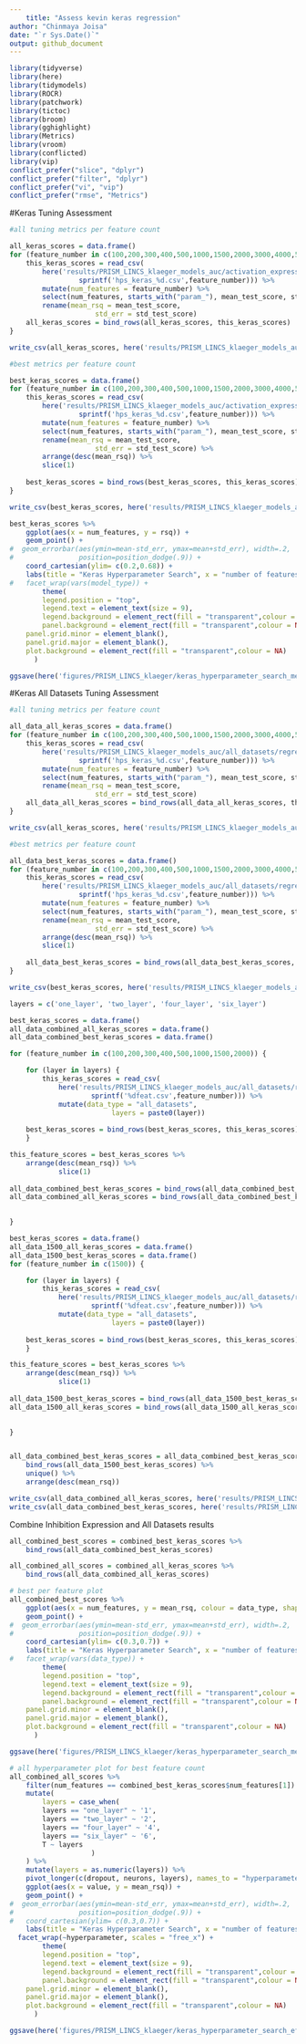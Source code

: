 ```yaml
---
	title: "Assess kevin keras regression"
author: "Chinmaya Joisa"
date: "`r Sys.Date()`"
output: github_document
---
```

	
```r
library(tidyverse)
library(here)
library(tidymodels)
library(ROCR)
library(patchwork)
library(tictoc)
library(broom)
library(gghighlight)
library(Metrics)
library(vroom)
library(conflicted)
library(vip)
conflict_prefer("slice", "dplyr")
conflict_prefer("filter", "dplyr")
conflict_prefer("vi", "vip")
conflict_prefer("rmse", "Metrics")
```

#Keras Tuning Assessment

```r
#all tuning metrics per feature count

all_keras_scores = data.frame()
for (feature_number in c(100,200,300,400,500,1000,1500,2000,3000,4000,5000)) {
	this_keras_scores = read_csv(
		here('results/PRISM_LINCS_klaeger_models_auc/activation_expression/regression/keras/results',
				 sprintf('hps_keras_%d.csv',feature_number))) %>% 
		mutate(num_features = feature_number) %>% 
		select(num_features, starts_with("param_"), mean_test_score, std_test_score) %>%
		rename(mean_rsq = mean_test_score,
					 std_err = std_test_score)
	all_keras_scores = bind_rows(all_keras_scores, this_keras_scores)
}

write_csv(all_keras_scores, here('results/PRISM_LINCS_klaeger_models_auc/activation_expression/regression/keras/results/hyperparameter_search_metrics.csv'))
```

```r
#best metrics per feature count

best_keras_scores = data.frame()
for (feature_number in c(100,200,300,400,500,1000,1500,2000,3000,4000,5000)) {
	this_keras_scores = read_csv(
		here('results/PRISM_LINCS_klaeger_models_auc/activation_expression/regression/keras/results',
				 sprintf('hps_keras_%d.csv',feature_number))) %>% 
		mutate(num_features = feature_number) %>% 
		select(num_features, starts_with("param_"), mean_test_score, std_test_score) %>%
		rename(mean_rsq = mean_test_score,
					 std_err = std_test_score) %>% 
		arrange(desc(mean_rsq)) %>% 
		slice(1)
	
	best_keras_scores = bind_rows(best_keras_scores, this_keras_scores)
}

write_csv(best_keras_scores, here('results/PRISM_LINCS_klaeger_models_auc/activation_expression/regression/keras/results/best_hyperparameter_search_metrics.csv'))
```


```r
best_keras_scores %>%
	ggplot(aes(x = num_features, y = rsq)) +
	geom_point() +
#  geom_errorbar(aes(ymin=mean-std_err, ymax=mean+std_err), width=.2,
#                position=position_dodge(.9)) +
	coord_cartesian(ylim= c(0.2,0.68)) +
	labs(title = "Keras Hyperparameter Search", x = "number of features", y = "R-squared") +
#	facet_wrap(vars(model_type)) +
		theme(
		legend.position = "top",
		legend.text = element_text(size = 9),
		legend.background = element_rect(fill = "transparent",colour = NA),
		panel.background = element_rect(fill = "transparent",colour = NA),
    panel.grid.minor = element_blank(),
    panel.grid.major = element_blank(),
    plot.background = element_rect(fill = "transparent",colour = NA)
      )

ggsave(here('figures/PRISM_LINCS_klaeger/keras_hyperparameter_search_metrics.png'), width = 10.5, height = 10.5, units = "cm")
```

#Keras All Datasets Tuning Assessment

```r
#all tuning metrics per feature count

all_data_all_keras_scores = data.frame()
for (feature_number in c(100,200,300,400,500,1000,1500,2000,3000,4000,5000)) {
	this_keras_scores = read_csv(
		here('results/PRISM_LINCS_klaeger_models_auc/all_datasets/regression/keras/results',
				 sprintf('hps_keras_%d.csv',feature_number))) %>% 
		mutate(num_features = feature_number) %>% 
		select(num_features, starts_with("param_"), mean_test_score, std_test_score) %>%
		rename(mean_rsq = mean_test_score,
					 std_err = std_test_score)
	all_data_all_keras_scores = bind_rows(all_data_all_keras_scores, this_keras_scores)
}

write_csv(all_keras_scores, here('results/PRISM_LINCS_klaeger_models_auc/all_datasets/regression/keras/results/hyperparameter_search_metrics.csv'))
```

```r
#best metrics per feature count

all_data_best_keras_scores = data.frame()
for (feature_number in c(100,200,300,400,500,1000,1500,2000,3000,4000,5000)) {
	this_keras_scores = read_csv(
		here('results/PRISM_LINCS_klaeger_models_auc/all_datasets/regression/keras/results',
				 sprintf('hps_keras_%d.csv',feature_number))) %>% 
		mutate(num_features = feature_number) %>% 
		select(num_features, starts_with("param_"), mean_test_score, std_test_score) %>%
		rename(mean_rsq = mean_test_score,
					 std_err = std_test_score) %>% 
		arrange(desc(mean_rsq)) %>% 
		slice(1)
	
	all_data_best_keras_scores = bind_rows(all_data_best_keras_scores, this_keras_scores)
}

write_csv(best_keras_scores, here('results/PRISM_LINCS_klaeger_models_auc/all_datasets/regression/keras/results/best_hyperparameter_search_metrics.csv'))
```

```r
layers = c('one_layer', 'two_layer', 'four_layer', 'six_layer')

best_keras_scores = data.frame()
all_data_combined_all_keras_scores = data.frame()
all_data_combined_best_keras_scores = data.frame()	

for (feature_number in c(100,200,300,400,500,1000,1500,2000)) {

	for (layer in layers) {
		this_keras_scores = read_csv(
			here('results/PRISM_LINCS_klaeger_models_auc/all_datasets/regression/keras/results',layer,
					sprintf('%dfeat.csv',feature_number))) %>% 
			mutate(data_type = "all_datasets",
						 layers = paste0(layer))
			
	best_keras_scores = bind_rows(best_keras_scores, this_keras_scores)
	}

this_feature_scores = best_keras_scores %>%
	arrange(desc(mean_rsq)) %>% 
			slice(1)
	
all_data_combined_best_keras_scores = bind_rows(all_data_combined_best_keras_scores, this_feature_scores)
all_data_combined_all_keras_scores = bind_rows(all_data_combined_best_keras_scores, best_keras_scores) 

	
}

best_keras_scores = data.frame()
all_data_1500_all_keras_scores = data.frame()
all_data_1500_best_keras_scores = data.frame()
for (feature_number in c(1500)) {

	for (layer in layers) {
		this_keras_scores = read_csv(
			here('results/PRISM_LINCS_klaeger_models_auc/all_datasets/regression/keras/results',layer,
					sprintf('%dfeat.csv',feature_number))) %>% 
			mutate(data_type = "all_datasets",
						 layers = paste0(layer))
			
	best_keras_scores = bind_rows(best_keras_scores, this_keras_scores)
	}

this_feature_scores = best_keras_scores %>%
	arrange(desc(mean_rsq)) %>% 
			slice(1)
	
all_data_1500_best_keras_scores = bind_rows(all_data_1500_best_keras_scores, this_feature_scores)
all_data_1500_all_keras_scores = bind_rows(all_data_1500_all_keras_scores, best_keras_scores) 

	
}


all_data_combined_best_keras_scores = all_data_combined_best_keras_scores %>% 
	bind_rows(all_data_1500_best_keras_scores) %>% 
	unique() %>% 
	arrange(desc(mean_rsq))

write_csv(all_data_combined_all_keras_scores, here('results/PRISM_LINCS_klaeger_models_auc/all_datasets/regression/keras/results/hyperparameter_search_metrics.csv'))
write_csv(all_data_combined_best_keras_scores, here('results/PRISM_LINCS_klaeger_models_auc/all_datasets/regression/keras/results/best_hyperparameter_search_metrics.csv'))
```

Combine Inhibition Expression and All Datasets results

```r
all_combined_best_scores = combined_best_keras_scores %>% 
	bind_rows(all_data_combined_best_keras_scores)

all_combined_all_scores = combined_all_keras_scores %>% 
	bind_rows(all_data_combined_all_keras_scores)
```


```r
# best per feature plot
all_combined_best_scores %>%
	ggplot(aes(x = num_features, y = mean_rsq, colour = data_type, shape = data_type)) +
	geom_point() +
#  geom_errorbar(aes(ymin=mean-std_err, ymax=mean+std_err), width=.2,
#                position=position_dodge(.9)) +
	coord_cartesian(ylim= c(0.3,0.7)) +
	labs(title = "Keras Hyperparameter Search", x = "number of features", y = "R-squared") +
#	facet_wrap(vars(data_type)) +
		theme(
		legend.position = "top",
		legend.text = element_text(size = 9),
		legend.background = element_rect(fill = "transparent",colour = NA),
		panel.background = element_rect(fill = "transparent",colour = NA),
    panel.grid.minor = element_blank(),
    panel.grid.major = element_blank(),
    plot.background = element_rect(fill = "transparent",colour = NA)
      )

ggsave(here('figures/PRISM_LINCS_klaeger/keras_hyperparameter_search_metrics.png'), width = 10.5, height = 10.5, units = "cm")
```

```r
# all hyperparameter plot for best feature count
all_combined_all_scores %>%
	filter(num_features == combined_best_keras_scores$num_features[1]) %>% 
	mutate(
		layers = case_when(
		layers == "one_layer" ~ '1',
		layers == "two_layer" ~ '2', 
		layers == "four_layer" ~ '4',
		layers == "six_layer" ~ '6', 
		T ~ layers
					)
	) %>%
	mutate(layers = as.numeric(layers)) %>% 
	pivot_longer(c(dropout, neurons, layers), names_to = "hyperparameter", values_to = "value") %>% 
	ggplot(aes(x = value, y = mean_rsq)) +
	geom_point() +
#  geom_errorbar(aes(ymin=mean-std_err, ymax=mean+std_err), width=.2,
#                position=position_dodge(.9)) +
#	coord_cartesian(ylim= c(0.3,0.7)) +
	labs(title = "Keras Hyperparameter Search", x = "number of features", y = "R-squared") +
  facet_wrap(~hyperparameter, scales = "free_x") +
		theme(
		legend.position = "top",
		legend.text = element_text(size = 9),
		legend.background = element_rect(fill = "transparent",colour = NA),
		panel.background = element_rect(fill = "transparent",colour = NA),
    panel.grid.minor = element_blank(),
    panel.grid.major = element_blank(),
    plot.background = element_rect(fill = "transparent",colour = NA)
      )

ggsave(here('figures/PRISM_LINCS_klaeger/keras_hyperparameter_search_effects.png'), width = 10.5, height = 10.5, units = "cm")
```




